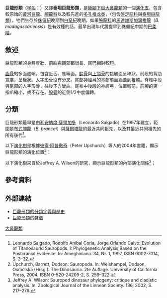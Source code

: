 {{Automatic Taxobox
| fossil_range = {{fossil_range|163|66|earliest=170}}
| image = Isisaurus DB.jpg
| image_width = 200px
| image_caption = [[伊希斯龍|伊希斯龍]]
| taxon = Titanosauriformes
| authority = [[利安納度·薩爾加多|Salgado]] ''et al'', 1997
| subdivision_ranks = [[演化支|演化支]]
| subdivision = 
*†“诺氏[[腕龙|腕龙]]” ''"Brachiosaurus" nougaredi''
*†[[布罗希龙属|布罗希龙属]] ''Brohisaurus''
*†[[多里亞巨龍屬|多里亚巨龙属]] ''Duriatitan''
*†[[優腔龍屬|优腔龙属]] ''Eucamerotus''
*†[[福井巨龍屬|福井巨龙属]] ''Fukuititan''
*†[[扶綏龍屬|扶绥龙属]] ''Fusuisaurus''
*†[[九台龍屬|九台龙属]] ''Jiutaisaurus''
*†[[黄河巨龙属|黄河巨龙属]] ''Huanghetitan''
*†[[大洋巨龍屬|大洋巨龍屬]] ''Oceanotitan'' 
*†[[鸟面龙_(疑名)|鸟面龙属]] ''Ornithopsis''
*†[[帕迪亞龍属|帕迪亞龍属]] ''Padillasaurus''
*†[[釜慶龍屬|釜庆龙属]] ''Pukyongosaurus''
*†[[皱尾龙属|皱尾龙属]] ''Rugocaudia''
*[[腕龙科|腕龙科]] Brachiosauridae
*'''[[多孔椎龙类|多孔椎龙类]] Somphospondyli'''
**†[[奥古斯丁龙属|奥古斯丁龙属]]? ''Agustinia''
**†[[安哥拉巨龙属|安哥拉巨龙属]] ''Angolatitan''<ref name=OMetal2011>{{cite journal |last=Mateus |first=O. |coauthors=Jacobs, L.L.; Schulp, A.S.; Polcyn, M.J.; Tavares, T.S.; Neto, A.B.; Morais; M.L.; and Antunes, M.T. |year=2011 |title=''Angolatitan adamastor'', a new sauropod dinosaur and the first record from Angola |journal=Anais da Academia Brasileira de Ciências |volume=83 |issue=1 |pages=1–13}}</ref>
**†[[阿尔哈拉路龙属|阿尔哈拉路龙属]]? ''Arkharavia''
**†[[无曲尾龙属|无曲尾龙属]] ''Astrophocaudia''
**†[[南方梁龙属|南方梁龙属]] ''Australodocus''
**†[[澳洲南方龙属|澳洲南方龙属]]? ''Austrosaurus''
**†[[雷腳龍屬|雷腳龍屬]] ''Brontomerus''
**†[[丘布特龙属|丘布特龙属]]? ''Chubutisaurus''
**†[[东北巨龙属|东北巨龙属]] ''Dongbeititan''
**†[[歐羅巴巨龍屬|歐羅巴巨龍屬]] ''Europatitan''
**†[[戈壁巨龙属|戈壁巨龙属]]? ''Gobititan''
**†{{link-en|辽宁巨龙属|Liaoningotitan}} ''Liaoningotitan''<ref name="r0">{{cite journal|first=C.-F. |last=Zhou |first2=W.-H. |last2=Wu |first3=T. |last3=Sekiya |first4=Z.-M. |last4=Dong |year=2018 |title=A new Titanosauriformes dinosaur from Jehol Biota of western Liaoning, China |journal=Global Geology |volume=37 |issue=2 |pages=327–333 |doi=10.3969/j.issn.1004-5589.2018.02.001}}</ref>
**†[[利加布龙属|利加布龙属]] ''Ligabuesaurus''
**†[[帕迪亚龙属|帕迪亚龙属]] ''Padillasaurus''
**†[[波塞東龍屬|波塞東龍屬]] ''Sauroposeidon''<ref name=cloverlyspecimen>D'Emic, M.D. and B.Z. Foreman, B.Z. (2012). "The beginning of the sauropod dinosaur hiatus in North America: insights from the Lower Cretaceous Cloverly Formation of Wyoming." ''Journal of Vertebrate Paleontology'', '''32'''(4): 883-902. {{doi|10.1080/02724634.2012.671204}}</ref>
**[[西伯利亚巨龙属|西伯利亚巨龙属]] ''Sibirotitan''
**†[[塔斯塔维斯龙属|塔斯塔维斯龙属]] ''Tastavinsaurus''
**†{{link-en|特里福龙属|Triunfosaurus}} ''Triunfosaurus''
**†[[温顿巨龙属|温顿巨龙属]] ''Wintonotitan''
**†[[汝阳龙属|汝阳龙属]] ''Ruyangosaurus''
**[[盤足龍科|盤足龍科]] Euhelopodidae
**[[泰坦巨龍類|泰坦巨龍類]] Titanosauria
}}

'''巨龍形類'''（[[学名|学名]]：{{lang|la|Titanosauriformes}}）又譯'''泰坦巨龍形類'''，是[[蜥腳下目|蜥腳下目]][[大鼻龍類|大鼻龍類]]的一個[[演化支|演化支]]，包含較原始的[[黃河巨龍|黃河巨龍]]、[[腕龍科|腕龍科]]以及較先進的[[多孔椎龙类|多孔椎龙类]]，（包含[[盤足龍科|盤足龍科]]與[[泰坦巨龍類|泰坦巨龍類]]）。牠們生存於[[侏儸紀|侏儸紀]]晚期到[[白堊紀|白堊紀]]晚期，如果[[腕龍科|腕龍科]]的[[溝椎龍|馬達加斯加溝椎龍]]（''B. madagascariensis''）是有效種的話，最早出現年代將提早到侏儸紀中期的[[巴柔階|巴柔階]]。

==敘述==
巨龍形類的身體厚壯、前肢與頸部都很長、尾巴相對較短。

[[齒骨|齒骨]]的多面陡峭，包含近舌、唇等面。[[齶骨|齶骨]]與[[上頜骨|上頜骨]]的接觸面呈棒狀。前段的背肋寬廣，呈板狀。[[人字形骨|人字形骨]]沒有分叉。尾部[[神經弓|神經弓]]的基部前面涵蓋到椎體。脊椎中段與尾部的人字形骨，往後下方彎曲。尾椎中後段的神經弓，位置較前。前腳的第一指爪縮小，或不存在。[[股骨|股骨]]的近側1/3中度偏轉。

==分類==
巨龍形類最早是由[[利安納度·薩爾加多|利安納度·薩爾加多]]（Leonardo Salgado）在1997年建立，範圍是[[腕龍|布式腕龍]]（''B. brancai''）與[[薩爾塔龍|薩爾塔龍]]的最近共同祖先，以及其最近共同祖先的所有後代<ref>Leonardo Salgado, Rodolfo Anibal Coria, Jorge Orlando Calvo: Evolution of Titanosaurid Sauropods. I: Phylogenetic Analysis Based on the Postcranial Evidence. In: Ameghiniana. 34, Nr. 1, 1997, ISSN 0002-7014, S. 3–32.</ref>。

以下[[演化樹|演化樹]]是根據[[彼得·阿普徹奇|彼得·阿普徹奇]]（Peter Upchurch）等人的2004年書籍，顯示巨龍形類的演化位置<ref name="dinosauria">Upchurch, Barrett, Dodson: Sauropoda. In: Weishampel, Dodson, Osmólska (Hrsg.): The Dinosauria. 2te Auflage. University of California Press, 2004, ISBN 0-520-24209-2, S. 259–322.</ref>：

{{clade|style=font-size:100%;line-height:100%
|label1=[[蜥腳下目|蜥腳下目]] 
|1={{clade
  |1= [[火山齒龍|火山齒龍]] ''Vulcanodon''
  |label2= [[真蜥腳類|真蜥腳類]] 
  |2={{clade
     |1= [[蜀龍|蜀龍]] ''Shunosaurus''
     |2={{clade
        |1= [[巨腳龍|巨腳龍]] ''Barapasaurus''
        |2= [[鯨龍|鯨龍]] ''Cetiosaurus''
         }}
     |label3= [[新蜥腳類|新蜥腳類]] 
     |3={{clade
        |1= [[梁龍超科|梁龍超科]]
        |label2= [[大鼻龍類|大鼻龍類]] 
        |2={{clade
           |1= [[圓頂龍屬|圓頂龍屬]] ''Camarasaurus''
           |2= '''巨龍形類 Titanosauriformes''' 
            }}
         }}
      }}
   }}
}}

以下演化樹來自於Jeffrey A. Wilson的研究，顯示巨龍形類的內部演化關係<ref name="wilson_02">Jeffrey A. Wilson: Sauropod dinosaur phylogeny: critique and cladistic analysis. In: Zoological Journal of the Linnean Society. 136, 2002, S. 217–276. 
</ref>；

{{clade| style=font-size:100%;line-height:100%
|label1='''巨龍形類''' 
|1={{clade
  |1= [[腕龍科|腕龍科]]
  |label2= Somphospondyli 
  |2={{clade
     |1= [[盤足龍|盤足龍]] ''Euhelopus''
     |label3= [[泰坦巨龍類|泰坦巨龍類]] 
     |3={{clade
        |1= [[馬拉威龍|馬拉威龍]] ''Malawisaurus''
        |label4= [[薩爾塔龍科|薩爾塔龍科]] 
        |4={{clade
           |1= [[後凹尾龍亞科|後凹尾龍亞科]]
           |2= [[薩爾塔龍亞科|薩爾塔龍亞科]] 
            }}
         }}
      }}
   }}
}}

==參考資料==
{{reflist}}

==外部連結==
*[https://web.archive.org/web/20120224065945/http://www.taxonsearch.org/dev/taxon_edit.php?Action=View&tax_id=318 巨龍形類的分類定義與歷史]
*[https://web.archive.org/web/20081220192007/http://www.palaeos.com/Vertebrates/Units/330Sauropodomorpha/330.400.html#Titanosauriformes 巨龍形類的特徵]
{{蜥腳形亞目|M.}}
{{Taxonbar|from=Q142026}}

[[Category:大鼻龍類|]]